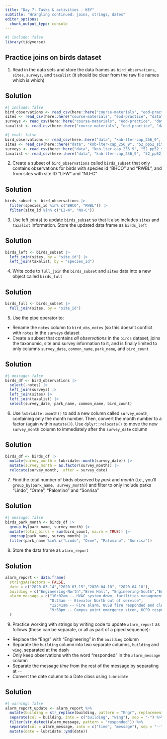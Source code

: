 ```yaml
---
title: "Day 7: Tasks & activities - KEY"
subtitle: "Wrangling continued: joins, strings, dates"
editor_options: 
  chunk_output_type: console
---
```


```r
#| include: false
library(tidyverse)
```

## Practice joins on birds dataset

1. Read in the data sets and store the data frames as `bird_observations`, `sites`, `surveys`, and `taxalist` (it should be clear from the raw file names which is which)

::: {.callout-important}
## Solution
```r
#| include: false
bird_observations <- read_csv(here::here("course-materials", "eod-practice", "data", "knb-lter-cap_256_9", "52_pp52_birds_1.csv"))
sites <- read_csv(here::here("course-materials", "eod-practice", "data", "knb-lter-cap_256_9", "52_pp52_sites_1.csv"))
surveys <- read_csv(here::here("course-materials", "eod-practice", "data", "knb-lter-cap_256_9", "52_pp52_surveys_1.csv"))
taxalist <- read_csv(here::here("course-materials", "eod-practice", "data", "knb-lter-cap_256_9", "52_pp52_taxalist_1.csv"))
```

```r
#| eval: false
bird_observations <- read_csv(here::here("data", "knb-lter-cap_256_9", "52_pp52_birds_1.csv"))
sites <- read_csv(here::here("data", "knb-lter-cap_256_9", "52_pp52_sites_1.csv"))
surveys <- read_csv(here::here("data", "knb-lter-cap_256_9", "52_pp52_surveys_1.csv"))
taxalist <- read_csv(here::here("data", "knb-lter-cap_256_9", "52_pp52_taxalist_1.csv"))
```
:::

2. Create a subset of `bird_observations` called `birds_subset` that only contains observations for birds with species id "BHCO" and "RWBL", and from sites with site ID "LI-W" and "NU-C"

::: {.callout-important}
## Solution
```r
birds_subset <- bird_observations |> 
  filter(species_id %in% c("BHCO", "RWBL")) |> 
  filter(site_id %in% c("LI-W", "NU-C"))
```
:::

3. Use left join(s) to update `birds_subset` so that it also includes `sites` and `taxalist` information. Store the updated data frame as `birds_left`

::: {.callout-important}
## Solution
```r
birds_left <- birds_subset |> 
  left_join(sites, by = "site_id") |> 
  left_join(taxalist, by = "species_id")
```
:::

4. Write code to `full_join` the `birds_subset` and `sites` data into a new object called `birds_full`

::: {.callout-important}
## Solution
```r
birds_full <- birds_subset |> 
  full_join(sites, by = "site_id")
```
:::

5. Use the pipe operator to:
  - Rename the `notes` column to `bird_obs_notes` (so this doesn't conflict with `notes` in the `surveys` dataset 
  - Create a subset that contains *all observations* in the `birds` dataset, joins the taxonomic, site and survey information to it, and is finally limited to only columns `survey_date`, `common_name`, `park_name`, and `bird_count`

::: {.callout-important}
## Solution
```r
#| message: false
birds_df <- bird_observations |> 
  select(-notes) |> 
  left_join(surveys) |> 
  left_join(sites) |> 
  left_join(taxalist) |> 
  select(survey_date, park_name, common_name, bird_count)
```
:::

6. Use `lubridate::month()` to add a new column called `survey_month`, containing only the month number. Then, convert the month number to a factor (again within `mutate()`). Use `dplyr::relocate()` to move the new `survey_month` column to immediately after the `survey_date` column

::: {.callout-important}
## Solution
```r
birds_df <- birds_df |> 
  mutate(survey_month = lubridate::month(survey_date)) |> 
  mutate(survey_month = as.factor(survey_month)) |> 
  relocate(survey_month, .after = survey_date)
```
:::

7. Find the total number of birds observed by *park* and *month* (i.e., you'll `group_by(park_name, survey_month)`) and filter to only include parks "Lindo", "Orme", "Palomino" and "Sonrisa"

::: {.callout-important}
## Solution
```r
#| message: false
birds_park_month <- birds_df |> 
  group_by(park_name, survey_month) |> 
  mutate(total_birds = sum(bird_count, na.rm = TRUE)) |> 
  ungroup(park_name, survey_month) |> 
  filter(park_name %in% c("Lindo", "Orme", "Palomino", "Sonrisa"))
```
:::


8. Store the data frame as `alarm_report`

::: {.callout-important}
## Solution
```r
alarm_report <- data.frame(
  stringsAsFactors = FALSE,
  date = c("2020-03-14","2020-03-15","2020-04-10", "2020-04-18"),
  building = c("Engineering-North","Bren Hall", "Engineering-South","Engr-North"),
  alarm_message = c("10:02am -- HVAC system down, facilities management alerted",
                    "8:24am -- Elevator North out of service",
                    "12:41am -- Fire alarm, UCSB fire responded and cleared",
                    "9:58pm -- Campus point emergency siren, UCPD responded")
  )
```
:::

9. Practice working with strings by writing code to update `alarm_report` as follows (these can be separate, or all as part of a piped sequence): 

  - Replace the "Engr" with "Engineering" in the `building` column
  - Separate the `building` column into two separate columns, `building` and `wing`, separated at the dash
  - Only keep observations with the word "responded" in the `alarm_message` column
  - Separate the message *time* from the rest of the message by separating at `--`
  - Convert the date column to a Date class using `lubridate`
  
::: {.callout-important}
## Solution
```r
#| warning: false
alarm_report_update <- alarm_report %>% 
  mutate(building = str_replace(building, pattern = "Engr", replacement = "Engineering")) %>% 
  separate(col = building, into = c("building", "wing"), sep = "-") %>% 
  filter(str_detect(alarm_message, pattern = "responded")) %>% 
  separate(col = alarm_message, into = c("time", "message"), sep = "--") %>% 
  mutate(date = lubridate::ymd(date))
```
:::
